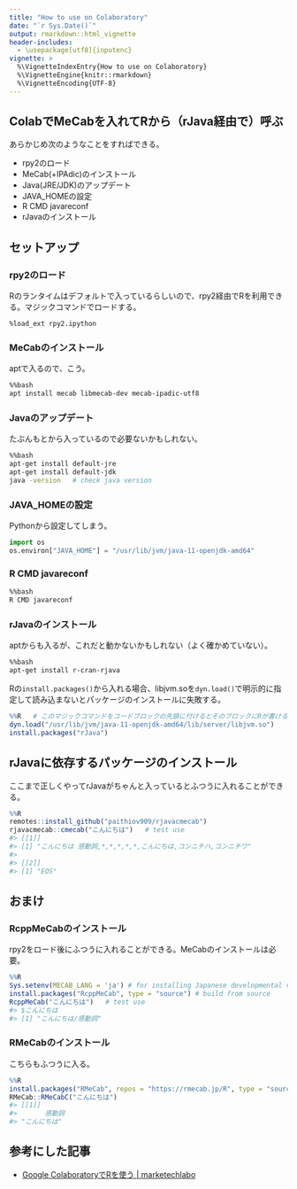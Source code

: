 ```yaml
---
title: "How to use on Colaboratory"
date: "`r Sys.Date()`"
output: rmarkdown::html_vignette
header-includes:
  - \usepackage[utf8]{inputenc}
vignette: >
  %\VignetteIndexEntry{How to use on Colaboratory}
  %\VignetteEngine{knitr::rmarkdown}
  %\VignetteEncoding{UTF-8}
---
```


##  ColabでMeCabを入れてRから（rJava経由で）呼ぶ

あらかじめ次のようなことをすればできる。

- rpy2のロード
- MeCab(+IPAdic)のインストール
- Java(JRE/JDK)のアップデート
- JAVA_HOMEの設定
- R CMD javareconf
- rJavaのインストール

## セットアップ

### rpy2のロード

Rのランタイムはデフォルトで入っているらしいので、rpy2経由でRを利用できる。マジックコマンドでロードする。

``` ipynb
%load_ext rpy2.ipython
```

### MeCabのインストール

aptで入るので、こう。

``` bash
%%bash
apt install mecab libmecab-dev mecab-ipadic-utf8
```

### Javaのアップデート

たぶんもとから入っているので必要ないかもしれない。

``` bash
%%bash
apt-get install default-jre
apt-get install default-jdk
java -version   # check java version
```

### JAVA_HOMEの設定

Pythonから設定してしまう。

``` py
import os
os.environ["JAVA_HOME"] = "/usr/lib/jvm/java-11-openjdk-amd64"
```

### R CMD javareconf

``` bash
%%bash
R CMD javareconf
```

### rJavaのインストール

aptからも入るが、これだと動かないかもしれない（よく確かめていない）。

``` bash
%%bash
apt-get install r-cran-rjava
```

Rの`install.packages()`から入れる場合、libjvm.soを`dyn.load()`で明示的に指定して読み込まないとパッケージのインストールに失敗する。

``` r
%%R   # このマジックコマンドをコードブロックの先頭に付けるとそのブロックにRが書ける
dyn.load("/usr/lib/jvm/java-11-openjdk-amd64/lib/server/libjvm.so")
install.packages("rJava")
```

## rJavaに依存するパッケージのインストール

ここまで正しくやってrJavaがちゃんと入っているとふつうに入れることができる。

``` r
%%R
remotes::install_github("paithiov909/rjavacmecab")
rjavacmecab::cmecab("こんにちは")   # test use
#> [[1]]
#> [1] "こんにちは 感動詞,*,*,*,*,*,こんにちは,コンニチハ,コンニチワ"
#> 
#> [[2]]
#> [1] "EOS"
```

## おまけ

### RcppMeCabのインストール

rpy2をロード後にふつうに入れることができる。MeCabのインストールは必要。

``` r
%%R
Sys.setenv(MECAB_LANG = 'ja') # for installing Japanese developmental version
install.packages("RcppMeCab", type = "source") # build from source
RcppMeCab("こんにちは")   # test use
#> $こんにちは
#> [1] "こんにちは/感動詞"
```

### RMeCabのインストール

こちらもふつうに入る。

``` r
%%R
install.packages("RMeCab", repos = "https://rmecab.jp/R", type = "source") 
RMeCab::RMeCabC("こんにちは")
#> [[1]]
#>       感動詞 
#> "こんにちは" 
```

## 参考にした記事

- [Google ColaboratoryでRを使う | marketechlabo](https://www.marketechlabo.com/google-colaboratory-with-r/)

